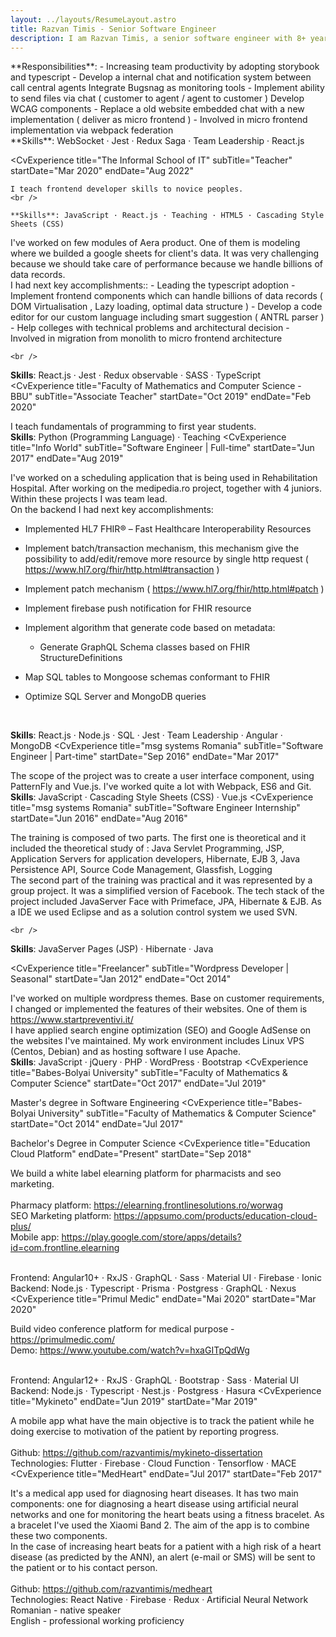 ```yaml
---
layout: ../layouts/ResumeLayout.astro
title: Razvan Timis - Senior Software Engineer
description: I am Razvan Timis, a senior software engineer with 8+ years of experience in building software solutions
---
```


<CvHeader
  img="/images/me.jpeg"
  name="Razvan Timis"
  email="r@timis.dev"
  phone="+40746339070"
/>

<CvSection title="WORK EXPERIENCE">
  <CvExperience
    title="8x8"
    subTitle="Senior Software Engineer | Full-time"
    startDate="Aug 2021"
    endDate="Present"
  >
    **Responsibilities**:
      - Increasing team productivity by adopting storybook and typescript
      - Develop a internal chat and notification system between call central agents Integrate Bugsnag as monitoring tools
      - Implement ability to send files via chat ( customer to agent / agent to customer ) Develop WCAG components
      - Replace a old website embedded chat with a new implementation ( deliver as micro frontend )
      - Involved in micro frontend implementation via webpack federation
    <br />
    **Skills**: WebSocket · Jest · Redux Saga · Team Leadership · React.js
  </CvExperience>

  <CvExperience
    title="The Informal School of IT"
    subTitle="Teacher"
    startDate="Mar 2020"
    endDate="Aug 2022"
  >
    I teach frontend developer skills to novice peoples.
    <br />

    **Skills**: JavaScript · React.js · Teaching · HTML5 · Cascading Style Sheets (CSS)
  </CvExperience>
  <CvExperience
    title="Aera Technology"
    subTitle="Senior Software Engineer | Full-time"
    startDate="Sep 2019"
    endDate="Jun 2021"
  >
   I've worked on few modules of Aera product. One of them is modeling where we builded a google sheets for client's data. It was very challenging because we should take care of performance because we handle billions of data records.
   <br />
   I had next key accomplishments::
  - Leading the typescript adoption
  - Implement frontend components which can handle billions of data records ( DOM Virtualisation , Lazy loading, optimal data structure )
  - Develop a code editor for our custom language including smart suggestion ( ANTRL parser )
  - Help colleges with technical problems and architectural decision
  - Involved in migration from monolith to micro frontend architecture

    <br />
  **Skills**: React.js · Jest · Redux observable · SASS · TypeScript
  </CvExperience>
   <CvExperience
    title="Faculty of Mathematics and Computer Science - BBU"
    subTitle="Associate Teacher"
    startDate="Oct 2019"
    endDate="Feb 2020"
  >
   I teach fundamentals of programming to first year students.
    <br />
  **Skills**: Python (Programming Language) · Teaching
  </CvExperience>
  <CvExperience
    title="Info World"
    subTitle="Software Engineer | Full-time"
    startDate="Jun 2017"
    endDate="Aug 2019"
  >
   I've worked on a scheduling application that is being used in Rehabilitation Hospital. After working on the medipedia.ro project, together with 4 juniors. Within these projects I was team lead.
   <br />
  On the backend I had next key accomplishments:
  - Implemented HL7 FHIR® – Fast Healthcare Interoperability Resources
  - Implement batch/transaction mechanism, this mechanism give the possibility to add/edit/remove more resource by single http request ( https://www.hl7.org/fhir/http.html#transaction )
  - Implement patch mechanism ( https://www.hl7.org/fhir/http.html#patch )
  - Implement firebase push notification for FHIR resource
  - Implement algorithm that generate code based on metadata:
      - Generate GraphQL Schema classes based on FHIR StructureDefinitions
  - Map SQL tables to Mongoose schemas conformant to FHIR
  - Optimize SQL Server and MongoDB queries

    <br />
  **Skills**: React.js · Node.js · SQL · Jest · Team Leadership · Angular · MongoDB
  </CvExperience>
   <CvExperience
    title="msg systems Romania"
    subTitle="Software Engineer | Part-time"
    startDate="Sep 2016"
    endDate="Mar 2017"
  >
  The scope of the project was to create a user interface component, using PatternFly and Vue.js. I've worked quite a lot with Webpack, ES6 and Git.
    <br />
  **Skills**: JavaScript · Cascading Style Sheets (CSS) · Vue.js
  </CvExperience>
  <CvExperience
    title="msg systems Romania"
    subTitle="Software Engineer Internship"
    startDate="Jun 2016"
    endDate="Aug 2016"
  >
  The training is composed of two parts. The first one is theoretical and it included the theoretical study of : Java Servlet Programming, JSP, Application Servers for application developers, Hibernate, EJB 3, Java Persistence API, Source Code Management, Glassfish, Logging
<br />
  The second part of the training was practical and it was represented by a group project. It was a simplified version of Facebook. The tech stack of the project included JavaServer Face with Primeface, JPA, Hibernate & EJB. As a IDE we used Eclipse and as a solution control system we used SVN.

    <br />
  **Skills**: JavaServer Pages (JSP) · Hibernate · Java
  </CvExperience>

   <CvExperience
    title="Freelancer"
    subTitle="Wordpress Developer | Seasonal"
    startDate="Jan 2012"
    endDate="Oct 2014"
  >
  I've worked on multiple wordpress themes. Base on customer requirements, I changed or implemented the features of their websites.
One of them is https://www.startpreventivi.it/
  <br />
  I have applied search engine optimization (SEO) and Google AdSense on the websites I've maintained.
My work environment includes Linux VPS (Centos, Debian) and as hosting software I use Apache.
    <br />
  **Skills**:  JavaScript · jQuery · PHP · WordPress · Bootstrap
  </CvExperience>
</CvSection>
<CvSection title="EDUCATION">
 <CvExperience
    title="Babes-Bolyai University"
    subTitle="Faculty of Mathematics & Computer Science"
    startDate="Oct 2017"
    endDate="Jul 2019"
  >
  Master's degree in Software Engineering
  </CvExperience>
   <CvExperience
    title="Babes-Bolyai University"
    subTitle="Faculty of Mathematics & Computer Science"
    startDate="Oct 2014"
    endDate="Jul 2017"
  >
 Bachelor's Degree in Computer Science
  </CvExperience>
</CvSection>
<CvSection title="PERSONAL PROJECTS">
  <CvExperience
    title="Education Cloud Platform"
    endDate="Present"
    startDate="Sep 2018"
  >
  We build a white label elearning platform for pharmacists and seo marketing.
  <br /><br /> Pharmacy platform: https://elearning.frontlinesolutions.ro/worwag
  <br /> SEO Marketing platform: https://appsumo.com/products/education-cloud-plus/
  <br /> Mobile app: https://play.google.com/store/apps/details?id=com.frontline.elearning

   <br /> Frontend: Angular10+  ·  RxJS  ·  GraphQL  ·   Sass  ·  Material UI ·  Firebase ·  Ionic
   <br /> Backend: Node.js · Typescript · Prisma · Postgress · GraphQL ·  Nexus
  </CvExperience>
 <CvExperience
    title="Primul Medic"
    endDate="Mai 2020"
    startDate="Mar 2020"
  >
   Build video conference platform for medical purpose - https://primulmedic.com/ 
   <br /> Demo: https://www.youtube.com/watch?v=hxaGITpQdWg

   <br /> Frontend: Angular12+  ·  RxJS  ·  GraphQL  ·  Bootstrap  ·  Sass  ·  Material UI
   <br /> Backend: Node.js · Typescript · Nest.js · Postgress · Hasura
  </CvExperience>
 <CvExperience
    title="Mykineto"
    endDate="Jun 2019"
    startDate="Mar 2019"
  >
   A mobile app what have the main objective is to track the patient while he doing exercise to motivation of the patient by reporting progress.
   <br /><br /> Github: https://github.com/razvantimis/mykineto-dissertation
   <br /> Technologies: Flutter  ·  Firebase  ·  Cloud Function  ·  Tensorflow  ·  MACE  
  </CvExperience>
  <CvExperience
    title="MedHeart"
    endDate="Jul 2017"
    startDate="Feb 2017"
  >
  It's a medical app used for diagnosing heart diseases.
  It has two main components: one for diagnosing a heart disease using artificial neural networks and one for monitoring the heart beats using a fitness bracelet. As a bracelet I've used the Xiaomi Band 2. The aim of the app is to combine these two components.
  <br /> In the case of increasing heart beats for a patient with a high risk of a heart disease (as predicted by the ANN), an alert (e-mail or SMS) will be sent to the patient or to his contact person.
   <br /><br /> Github: https://github.com/razvantimis/medheart
   <br /> Technologies: React Native  ·  Firebase  ·  Redux  ·  Artificial Neural Network     
  </CvExperience>
</CvSection>
<CvSection title="OTHER SKILLS">
Romanian - native speaker
<br /> English - professional working proficiency
</CvSection>